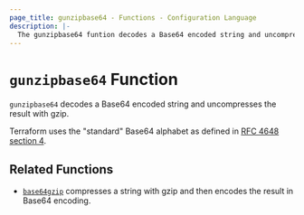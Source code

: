 ```yaml
---
page_title: gunzipbase64 - Functions - Configuration Language
description: |-
  The gunzipbase64 funtion decodes a Base64 encoded string and uncompresses the result with gzip.
---
```


# `gunzipbase64` Function

`gunzipbase64` decodes a Base64 encoded string and uncompresses the result with gzip.

Terraform uses the "standard" Base64 alphabet as defined in
[RFC 4648 section 4](https://tools.ietf.org/html/rfc4648#section-4).

## Related Functions

* [`base64gzip`](/terraform/language/functions/base64gzip) compresses a string with gzip and then encodes the result in
Base64 encoding.
